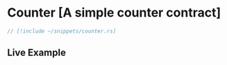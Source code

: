

# Counter [A simple counter contract]

```rust
// [!include ~/snippets/counter.rs]
```

## Live Example

<Playground okashiID = "anegpicifymgqwbhgbvoqpzuhzlg" />